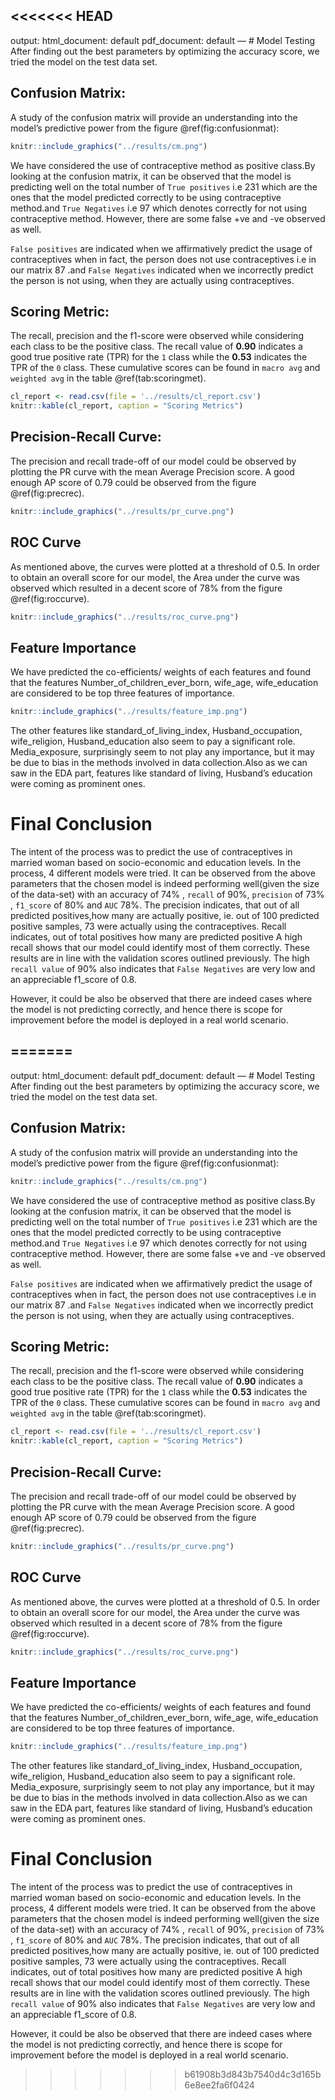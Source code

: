 <<<<<<< HEAD
---
output:
  html_document: default
  pdf_document: default
---
# Model Testing
After finding out the best parameters by optimizing the accuracy score, we tried the model on the test data set. 

## Confusion Matrix:

A study of the confusion matrix will provide an understanding into the model's predictive power from the figure \@ref(fig:confusionmat):

```r

knitr::include_graphics("../results/cm.png")

```

We have considered the use of contraceptive method as positive class.By looking at the confusion matrix, it can be observed that the model is predicting well on the total number of `True positives` i.e 231  which are the ones that the model predicted correctly to be using contraceptive method.and `True Negatives` i.e 97 which denotes correctly for not using contraceptive method. However, there are some false +ve and -ve observed as well.  

`False positives` are indicated when we affirmatively predict the usage of contraceptives when in fact, the person does not use contraceptives i.e in our matrix 87 .and `False Negatives` indicated when we incorrectly predict the person is not using, when they are actually using contraceptives.

## Scoring Metric:

The recall, precision and the f1-score were observed while considering each class to be the positive class. The recall value of **0.90** indicates a good true positive rate (TPR) for the `1` class while the **0.53** indicates the TPR of the `0` class. These cumulative scores can be found in `macro avg` and `weighted avg` in the table \@ref(tab:scoringmet).

```r
cl_report <- read.csv(file = '../results/cl_report.csv')
knitr::kable(cl_report, caption = "Scoring Metrics")
```


## Precision-Recall Curve:


The precision and recall trade-off of our model could be observed by plotting the PR curve with the mean Average Precision score. A good enough AP score of 0.79 could be observed from the figure \@ref(fig:precrec).


```r
knitr::include_graphics("../results/pr_curve.png")
```

## ROC Curve

As mentioned above, the curves were plotted at a threshold of $0.5$. In order to obtain an overall score for our model, the Area under the curve was observed which resulted in a decent score of 78% from the figure \@ref(fig:roccurve).

```r
knitr::include_graphics("../results/roc_curve.png")
```
## Feature Importance

We have predicted the co-efficients/ weights of each features and found that the features Number_of_children_ever_born, wife_age, wife_education are considered to be top three features of importance.

```r
knitr::include_graphics("../results/feature_imp.png")
```
The other features like standard_of_living_index, Husband_occupation, wife_religion, Husband_education also seem to pay a significant role. Media_exposure, surprisingly seem to not play any importance, but it may be due to bias in the methods involved in data collection.Also as we can saw in the EDA part, features like standard of living, Husband's education  were coming as prominent ones. 

# Final Conclusion

The intent of the process was to predict the use of contraceptives in married woman based on socio-economic and education levels. In the process, 4 different models were tried. It can be observed from the above parameters that the chosen model is indeed performing well(given the size of the data-set) with an accuracy of $74\%$ , `recall` of $90\%$, `precision` of $73\%$ , `f1_score` of $80\%$ and `AUC` $78\%$. The precision indicates, that out of all predicted positives,how many are actually positive, ie. out of 100 predicted positive samples, 73 were actually using the contraceptives. Recall indicates, out of total positives how many are predicted positive A high recall shows that our model could identify most of them correctly.
These results are in line with the validation scores outlined previously. The high `recall value` of $90\%$  also indicates that `False Negatives` are very low and an appreciable f1_score of 0.8.


However, it could be also be observed that there are indeed cases where the model is not predicting correctly, and hence there is scope for improvement before the model is deployed in a real world scenario.

=======
---
output:
  html_document: default
  pdf_document: default
---
# Model Testing
After finding out the best parameters by optimizing the accuracy score, we tried the model on the test data set. 

## Confusion Matrix:

A study of the confusion matrix will provide an understanding into the model's predictive power from the figure \@ref(fig:confusionmat):

```r

knitr::include_graphics("../results/cm.png")

```

We have considered the use of contraceptive method as positive class.By looking at the confusion matrix, it can be observed that the model is predicting well on the total number of `True positives` i.e 231  which are the ones that the model predicted correctly to be using contraceptive method.and `True Negatives` i.e 97 which denotes correctly for not using contraceptive method. However, there are some false +ve and -ve observed as well.  

`False positives` are indicated when we affirmatively predict the usage of contraceptives when in fact, the person does not use contraceptives i.e in our matrix 87 .and `False Negatives` indicated when we incorrectly predict the person is not using, when they are actually using contraceptives.

## Scoring Metric:

The recall, precision and the f1-score were observed while considering each class to be the positive class. The recall value of **0.90** indicates a good true positive rate (TPR) for the `1` class while the **0.53** indicates the TPR of the `0` class. These cumulative scores can be found in `macro avg` and `weighted avg` in the table \@ref(tab:scoringmet).

```r
cl_report <- read.csv(file = '../results/cl_report.csv')
knitr::kable(cl_report, caption = "Scoring Metrics")
```


## Precision-Recall Curve:


The precision and recall trade-off of our model could be observed by plotting the PR curve with the mean Average Precision score. A good enough AP score of 0.79 could be observed from the figure \@ref(fig:precrec).


```r
knitr::include_graphics("../results/pr_curve.png")
```

## ROC Curve

As mentioned above, the curves were plotted at a threshold of $0.5$. In order to obtain an overall score for our model, the Area under the curve was observed which resulted in a decent score of 78% from the figure \@ref(fig:roccurve).

```r
knitr::include_graphics("../results/roc_curve.png")
```
## Feature Importance

We have predicted the co-efficients/ weights of each features and found that the features Number_of_children_ever_born, wife_age, wife_education are considered to be top three features of importance.

```r
knitr::include_graphics("../results/feature_imp.png")
```
The other features like standard_of_living_index, Husband_occupation, wife_religion, Husband_education also seem to pay a significant role. Media_exposure, surprisingly seem to not play any importance, but it may be due to bias in the methods involved in data collection.Also as we can saw in the EDA part, features like standard of living, Husband's education  were coming as prominent ones. 

# Final Conclusion

The intent of the process was to predict the use of contraceptives in married woman based on socio-economic and education levels. In the process, 4 different models were tried. It can be observed from the above parameters that the chosen model is indeed performing well(given the size of the data-set) with an accuracy of $74\%$ , `recall` of $90\%$, `precision` of $73\%$ , `f1_score` of $80\%$ and `AUC` $78\%$. The precision indicates, that out of all predicted positives,how many are actually positive, ie. out of 100 predicted positive samples, 73 were actually using the contraceptives. Recall indicates, out of total positives how many are predicted positive A high recall shows that our model could identify most of them correctly.
These results are in line with the validation scores outlined previously. The high `recall value` of $90\%$  also indicates that `False Negatives` are very low and an appreciable f1_score of 0.8.


However, it could be also be observed that there are indeed cases where the model is not predicting correctly, and hence there is scope for improvement before the model is deployed in a real world scenario.

>>>>>>> b61908b3d843b7540d4c3d165b6e8ee2fa6f0424
